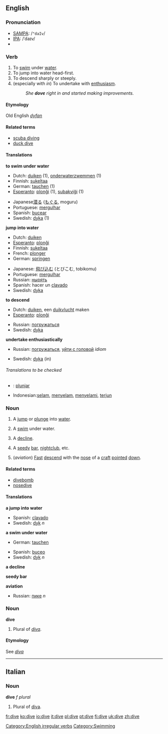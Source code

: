 ==English==
===Pronunciation===
*[[w:SAMPA|SAMPA]]: /<tt>"daIv</tt>/
*[[w:IPA|IPA]]: /ˈdaɪv/
*{{audio|en-us-dive.ogg|Audio (US)}}
===Verb===
[[Category:English irregular verbs]]
{{en-verb2|'''[[dive]]'''|'''[[dives]]'''|British English''' [[dived]]''', American English''' [[dove]]'''|'''[[dived]]'''|'''[[diving]]'''}}
# To [[swim]] under [[water]].
# To jump into water head-first.
# To descend sharply or steeply.
# (especially with ''in'') To undertake with [[enthusiasm]].
#:''She '''dove''' right in and started making improvements.''
====Etymology====
Old English ''[[dyfan]]''
====Related terms====
*[[scuba diving]]
*[[duck dive]]
====Translations====
'''to swim under water'''
{{top}}
*Dutch: [[duiken]] (1), [[onderwaterzwemmen]] (1)
*Finnish: [[sukeltaa]]
*German: [[tauchen]] (1)
*[[Esperanto]]: [[plonĝi]] (1), [[subakviĝi]] (1)
{{mid}}
*Japanese[[潜る]] ([[もぐる]], moguru)
*Portuguese: [[mergulhar]]
*Spanish: [[bucear]]
*Swedish: [[dyka]] (1)
{{bottom}}

'''jump into water'''
{{top}}
*Dutch: [[duiken]]
*[[Esperanto]]: [[plonĝi]]
*Finnish: [[sukeltaa]]
*French: [[plonger]]
*German: [[springen]]
{{mid}}
*Japanese: [[飛び込む]] (とびこむ, tobikomu)
*Portuguese: [[mergulhar]]
*Russian: [[нырять]]
*Spanish: hacer un [[clavado]]
*Swedish: [[dyka]]
{{bottom}}

'''to descend'''
{{top}}
*Dutch: [[duiken]], een [[duikvlucht]] maken
*[[Esperanto]]: [[plonĝi]]
{{mid}}
*Russian: [[погружаться]]
*Swedish: [[dyka]]
{{bottom}}

'''undertake enthusiastically'''
{{top}}
*Russian: [[погружаться]], [[уйти с головой]] ''idiom''
{{mid}}
*Swedish: [[dyka]] (in)
{{bottom}}
 
======Translations to be checked======
{{checktrans}} <!--The definitions have changed since these translations were added. Please place them in their proper locations and *combine the two sets of verb definitions*-->
*{{ttbc|Ido}}: [[plunjar]]
*Indonesian:[[selam]], [[selam|menyelam]], [[selam|menyelami]], [[terjun]]

===Noun===
{{en-noun|dive|dives}}
#{{countable}} A [[jump]] or [[plunge]] into [[water]].
#{{countable}} A [[swim]] under water.
#{{countable}} A [[decline]].
#{{countable}} {{slang}} A [[seedy]] [[bar]], [[nightclub]], etc.
#(''aviation'') [[fast|Fast]] [[descend]] with the [[nose]] of a [[craft]] [[pointed]] [[down]].

====Related terms====
*[[divebomb]]
*[[nosedive]]

====Translations====
'''a jump into water'''
{{top}}
{{mid}}
*Spanish: [[clavado]]
*Swedish: [[dyk]] ''n''
{{bottom}}

'''a swim under water'''
{{top}}
*German: [[tauchen]]
{{mid}}
*Spanish: [[buceo]]
*Swedish: [[dyk]] ''n''
{{bottom}}

'''a decline'''
{{top}}
{{mid}}
{{bottom}}

'''seedy bar'''
{{top}}
{{mid}}
{{bottom}}

'''aviation'''
{{top}}
*Russian: [[пике]] ''n''
{{mid}}
{{bottom}}

===Noun===
'''dive'''
#Plural of ''[[diva]]''.

====Etymology====
See ''[[diva]]''

----

==Italian==
===Noun===
'''dive''' ''f plural''

# Plural of [[diva]].
[[Category:Swimming]]

[[fr:dive]]
[[ko:dive]]
[[io:dive]]
[[it:dive]]
[[pl:dive]]
[[pt:dive]]
[[fi:dive]]
[[uk:dive]]
[[zh:dive]]